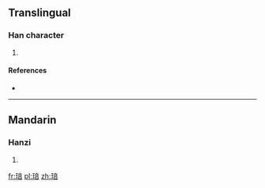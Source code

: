 ==Translingual==

===Han character===
{{Han char|rn=96|rad=玉|as=08|sn=12|four=1016<sub>1</sub>|canj=一土卜廿口 (MGYTR)}}

# {{defn|Han|sort=玉08}}

====References====
* {{Han ref|kx=0734.200|dkj=21059|hdz=21123.070|uh=7423|ud=29731|bh=DAA6|bd=55974}}

----

==Mandarin==

===Hanzi===
{{cmn-hanzi|pin=[[huī]] ([[hui1]]), [[pěi]] ([[pei3]])|wg=hui<sup>1</sup>, p'ei<sup>3</sup>}}

# {{defn|Mandarin|sort=玉08}}

[[fr:琣]]
[[pl:琣]]
[[zh:琣]]